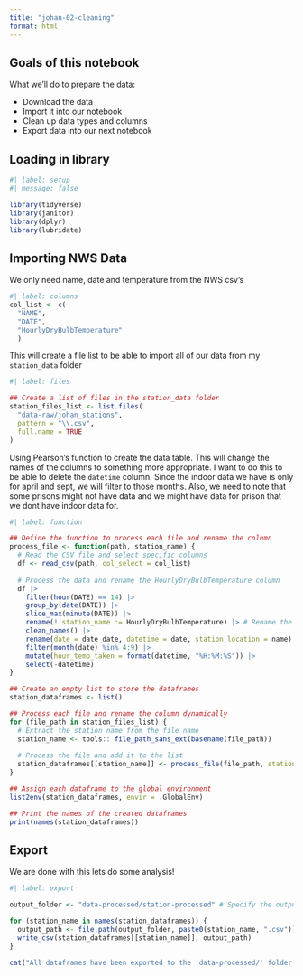 ```yaml
---
title: "johan-02-cleaning"
format: html
---
```


## Goals of this notebook

What we'll do to prepare the data:

- Download the data
- Import it into our notebook
- Clean up data types and columns 
- Export data into our next notebook

## Loading in library

```r
#| label: setup
#| message: false

library(tidyverse)
library(janitor)
library(dplyr)
library(lubridate)
```

## Importing NWS Data

We only need name, date and temperature from the NWS csv's

```r
#| label: columns
col_list <- c(
  "NAME",
  "DATE",
  "HourlyDryBulbTemperature"
  )
```

This will create a file list to be able to import all of our data from my `station_data` folder

```r
#| label: files

## Create a list of files in the station_data folder
station_files_list <- list.files(
  "data-raw/johan_stations",
  pattern = "\\.csv",
  full.name = TRUE
)
```

Using Pearson's function to create the data table. This will change the names of the columns to something more appropriate. I want to do this to be able to delete the `datetime` column. Since the indoor data we have is only for april and sept, we will filter to those months. Also, we need to note that some prisons might not have data and we might have data for prison that we dont have indoor data for.

```r
#| label: function

## Define the function to process each file and rename the column
process_file <- function(path, station_name) {
  # Read the CSV file and select specific columns
  df <- read_csv(path, col_select = col_list)
  
  # Process the data and rename the HourlyDryBulbTemperature column
  df |> 
    filter(hour(DATE) == 14) |> 
    group_by(date(DATE)) |> 
    slice_max(minute(DATE)) |> 
    rename(!!station_name := HourlyDryBulbTemperature) |> # Rename the temperature column to station name
    clean_names() |> 
    rename(date = date_date, datetime = date, station_location = name) |> 
    filter(month(date) %in% 4:9) |> 
    mutate(hour_temp_taken = format(datetime, "%H:%M:%S")) |> 
    select(-datetime)
}

## Create an empty list to store the dataframes
station_dataframes <- list()

## Process each file and rename the column dynamically
for (file_path in station_files_list) {
  # Extract the station name from the file name
  station_name <- tools:: file_path_sans_ext(basename(file_path))
  
  # Process the file and add it to the list
  station_dataframes[[station_name]] <- process_file(file_path, station_name = station_name)
}

## Assign each dataframe to the global environment
list2env(station_dataframes, envir = .GlobalEnv)

## Print the names of the created dataframes
print(names(station_dataframes))
```

## Export

We are done with this lets do some analysis!

```r
#| label: export

output_folder <- "data-processed/station-processed" # Specify the output folder

for (station_name in names(station_dataframes)) {
  output_path <- file.path(output_folder, paste0(station_name, ".csv")) # File path
  write_csv(station_dataframes[[station_name]], output_path)           # Write the dataframe
}

cat("All dataframes have been exported to the 'data-processed/' folder.\n")
```























